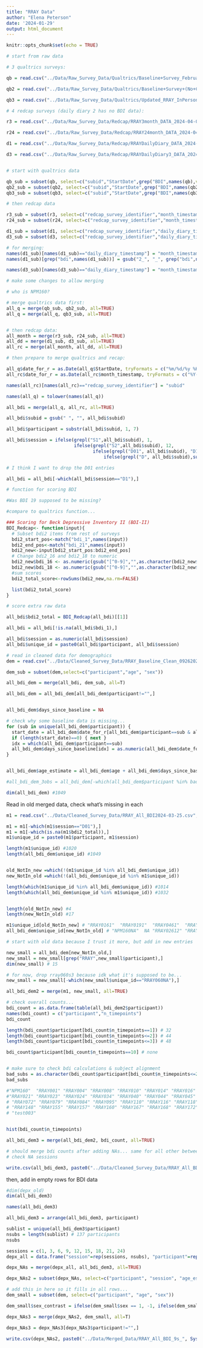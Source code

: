 ```yaml
---
title: "RRAY Data"
author: "Elena Peterson"
date: '2024-01-29'
output: html_document
---
```


```r
knitr::opts_chunk$set(echo = TRUE)
```


```r
# start from raw data

# 3 qualtrics surveys:

qb = read.csv("../Data/Raw_Survey_Data/Qualtrics/Baseline+Survey_February+1,+2024_10.28_For-R.csv",stringsAsFactors = FALSE,header=TRUE)

qb2 = read.csv("../Data/Raw_Survey_Data/Qualtrics/Baseline+Survey+(No+CBCL)_February+1,+2024_10.27_For-R.csv",stringsAsFactors = FALSE,header=TRUE)

qb3 = read.csv("../Data/Raw_Survey_Data/Qualtrics/Updated_RRAY_InPerson_April+1,+2024_10.41_For-R.csv",stringsAsFactors = FALSE,header=TRUE)

# 4 redcap surveys (daily diary 2 has no BDI data):

r3 = read.csv("../Data/Raw_Survey_Data/Redcap/RRAY3month_DATA_2024-04-01_1016.csv",stringsAsFactors = FALSE,header=TRUE)

r24 = read.csv("../Data/Raw_Survey_Data/Redcap/RRAY24month_DATA_2024-04-01_1034.csv", stringsAsFactors = FALSE,header=TRUE)

d1 = read.csv("../Data/Raw_Survey_Data/Redcap/RRAYDailyDiary_DATA_2024-01-25_1353.csv", stringsAsFactors = FALSE,header=TRUE)

d3 = read.csv("../Data/Raw_Survey_Data/Redcap/RRAYDailyDiary3_DATA_2024-04-01_1013.csv", stringsAsFactors = FALSE,header=TRUE)



```


```r
# start with qualtrics data

qb_sub = subset(qb, select=c("subid","StartDate",grep("BDI",names(qb),value=TRUE)))
qb2_sub = subset(qb2, select=c("subid","StartDate",grep("BDI",names(qb2),value=TRUE)))
qb3_sub = subset(qb3, select=c("subid","StartDate",grep("BDI",names(qb3),value=TRUE)))

```

```r
# then redcap data

r3_sub = subset(r3, select=c("redcap_survey_identifier","month_timestamp",grep("bdi",names(r3),value=TRUE)))
r24_sub = subset(r24, select=c("redcap_survey_identifier","month_timestamp",grep("bdi",names(r24),value=TRUE)))

d1_sub = subset(d1, select=c("redcap_survey_identifier","daily_diary_timestamp",grep("bdi",names(d1),value=TRUE)))
d3_sub = subset(d3, select=c("redcap_survey_identifier","daily_diary_timestamp",grep("bdi",names(d3),value=TRUE)))

# for merging:
names(d1_sub)[names(d1_sub)=="daily_diary_timestamp"] = "month_timestamp"
names(d1_sub)[grep("bdi",names(d1_sub))] = gsub("2_", "_", grep("bdi",names(d1_sub), value=TRUE))

names(d3_sub)[names(d3_sub)=="daily_diary_timestamp"] = "month_timestamp"
```

```r
# make some changes to allow merging

# who is NPM160?

# merge qualtrics data first:
all_q = merge(qb_sub, qb2_sub, all=TRUE)
all_q = merge(all_q, qb3_sub, all=TRUE)


# then redcap data:
all_month = merge(r3_sub, r24_sub, all=TRUE)
all_dd = merge(d1_sub, d3_sub, all=TRUE)
all_rc = merge(all_month, all_dd, all=TRUE)

# then prepare to merge qualtrics and recap:

all_q$date_for_r = as.Date(all_q$StartDate, tryFormats = c("%m/%d/%y %H:%M"))
all_rc$date_for_r = as.Date(all_rc$month_timestamp, tryFormats = c("%Y-%m-%d %H:%M:%S"))

names(all_rc)[names(all_rc)=="redcap_survey_identifier"] = "subid"

names(all_q) = tolower(names(all_q))

all_bdi = merge(all_q, all_rc, all=TRUE)

all_bdi$subid = gsub(" ", "", all_bdi$subid)

all_bdi$participant = substr(all_bdi$subid, 1, 7)

all_bdi$session = ifelse(grepl("S1",all_bdi$subid), 1, 
                         ifelse(grepl("S2",all_bdi$subid), 12,
                                ifelse(grepl("D01", all_bdi$subid), "D1",
                                    ifelse(grepl("D", all_bdi$subid),substr(all_bdi$subid, 9,10),NA))))

# I think I want to drop the D01 entries

all_bdi = all_bdi[-which(all_bdi$session=="D1"),]

```



```r
# function for scoring BDI

#Was BDI 19 supposed to be missing?

#compare to qualtrics function...

### Scoring for Beck Depressive Inventory II (BDI-II)
BDI_Redcap<- function(input){
  # Subset bdi2 items from rest of surveys
  bdi2_start_pos<-match("bdi_1",names(input))
  bdi2_end_pos<-match("bdi_21",names(input))
  bdi2_new<-input[bdi2_start_pos:bdi2_end_pos]
  # Change bdi2_16 and bdi2_18 to numeric
  bdi2_new$bdi_16 <- as.numeric(gsub("[^0-9]","",as.character(bdi2_new$bdi_16))) 
  bdi2_new$bdi_18 <- as.numeric(gsub("[^0-9]","",as.character(bdi2_new$bdi_18))) 
  #sum scores
  bdi2_total_score<-rowSums(bdi2_new,na.rm=FALSE)

  list(bdi2_total_score)
}

```


```r
# score extra raw data

all_bdi$bdi2_total = BDI_Redcap(all_bdi)[[1]]

all_bdi = all_bdi[!is.na(all_bdi$bdi_1),]

all_bdi$session = as.numeric(all_bdi$session)
all_bdi$unique_id = paste0(all_bdi$participant, all_bdi$session)
```

```r
# read in cleaned data for demographics
dem = read.csv("../Data/Cleaned_Survey_Data/RRAY_Baseline_Clean_09262023_Dates.csv",stringsAsFactors = FALSE,header=TRUE)
```


```r

dem_sub = subset(dem,select=c("participant","age", "sex"))

all_bdi_dem = merge(all_bdi, dem_sub, all=T)

all_bdi_dem = all_bdi_dem[all_bdi_dem$participant!="",]


all_bdi_dem$days_since_baseline = NA

# check why some baseline data is missing...
for (sub in unique(all_bdi_dem$participant)) {
  start_date = all_bdi_dem$date_for_r[all_bdi_dem$participant==sub & all_bdi_dem$session==1]
  if (length(start_date)==0) { next }
  idx = which(all_bdi_dem$participant==sub)
  all_bdi_dem$days_since_baseline[idx] = as.numeric(all_bdi_dem$date_for_r[idx] - start_date)
}


all_bdi_dem$age_estimate = all_bdi_dem$age + all_bdi_dem$days_since_baseline/365

#all_bdi_dem_3obs = all_bdi_dem[-which(all_bdi_dem$participant %in% bad_subs),] #984 total observations (1074 previously)

dim(all_bdi_dem) #1049


```

Read in old merged data, check what's missing in each

```r
m1 = read.csv("../Data/Cleaned_Survey_Data/RRAY_All_BDI2024-03-25.csv",stringsAsFactors = FALSE,header=TRUE)

m1 = m1[-which(m1$session=="D01"),]
m1 = m1[-which(is.na(m1$bdi2_total)),]
m1$unique_id = paste0(m1$participant, m1$session)

length(m1$unique_id) #1020
length(all_bdi_dem$unique_id) #1049


old_NotIn_new =which(!(m1$unique_id %in% all_bdi_dem$unique_id))
new_NotIn_old =which(!(all_bdi_dem$unique_id %in% m1$unique_id))

length(which(m1$unique_id %in% all_bdi_dem$unique_id)) #1014
length(which(all_bdi_dem$unique_id %in% m1$unique_id)) #1032


length(old_NotIn_new) #4
length(new_NotIn_old) #17

m1$unique_id[old_NotIn_new] # "RRAY0161"  "RRAY0191"  "RRAY0461"  "RRAY0601"
all_bdi_dem$unique_id[new_NotIn_old] # "NPM160NA"  NA "RRAY02612" "RRAY060NA" "RRAY0616"  "RRAY08221" NA NA          "RRAY17021" "RRAY17024" NA   "RRAY17521" "RRAY17518" "RRAY17815" "RRAY17915" "RRAY17912" "test003NA"

# start with old data because I trust it more, but add in new entries

new_small = all_bdi_dem[new_NotIn_old,]
new_small = new_small[grep("RRAY",new_small$participant),]
dim(new_small) # 15

# for now, drop rray060s3 because idk what it's supposed to be...
new_small = new_small[-which(new_small$unique_id=="RRAY060NA"),]

all_bdi_dem2 = merge(m1, new_small, all=TRUE)
```


```r
# check overall counts...
bdi_count = as.data.frame(table(all_bdi_dem2$participant))
names(bdi_count) = c("participant","n_timepoints")
bdi_count

length(bdi_count$participant[bdi_count$n_timepoints==1]) # 32
length(bdi_count$participant[bdi_count$n_timepoints<=2]) # 44
length(bdi_count$participant[bdi_count$n_timepoints<=3]) # 48

bdi_count$participant[bdi_count$n_timepoints==10] # none


# make sure to check bdi calculations & subject alignment
bad_subs = as.character(bdi_count$participant[bdi_count$n_timepoints<=2])
bad_subs

#"NPM160"  "RRAY001" "RRAY004" "RRAY008" "RRAY010" "RRAY014" "RRAY016" "RRAY017" "RRAY018" "RRAY019" "RRAY020"
#"RRAY021" "RRAY023" "RRAY024" "RRAY034" "RRAY040" "RRAY044" "RRAY045" "RRAY047" "RRAY050" "RRAY055" "RRAY062"
# "RRAY072" "RRAY079" "RRAY084" "RRAY095" "RRAY110" "RRAY116" "RRAY118" "RRAY122" "RRAY141" "RRAY145" "RRAY146"
# "RRAY148" "RRAY155" "RRAY157" "RRAY160" "RRAY167" "RRAY168" "RRAY172" "RRAY173" "RRAY174" "RRAY176" "RRAY177"
# "test003"


hist(bdi_count$n_timepoints)

all_bdi_dem3 = merge(all_bdi_dem2, bdi_count, all=TRUE)

# should merge bdi counts after adding NAs... same for all other between measures
# check NA sessions
```


```r
write.csv(all_bdi_dem3, paste0("../Data/Cleaned_Survey_Data/RRAY_All_BDI_", Sys.Date(), ".csv"),row.names = FALSE)
```

then, add in empty rows for BDI data
```r
#dim(depx_old)
dim(all_bdi_dem3)

names(all_bdi_dem3)

all_bdi_dem3 = arrange(all_bdi_dem3, participant)

sublist = unique(all_bdi_dem3$participant)
nsubs = length(sublist) # 137 participants
nsubs

sessions = c(1, 3, 6, 9, 12, 15, 18, 21, 24)
depx_all = data.frame("session"=rep(sessions, nsubs), "participant"=rep(sublist, each=9))

depx_NAs = merge(depx_all, all_bdi_dem3, all=TRUE)

depx_NAs2 = subset(depx_NAs, select=c("participant", "session", "age_estimate", "days_since_baseline", "bdi2_total","date_standard", "n_timepoints"))

# add this in here so it fills in all rows...
dem_small = subset(dem, select=c("participant", "age", "sex"))

dem_small$sex_contrast = ifelse(dem_small$sex == 1, -1, ifelse(dem_small$sex==2, 1, NA))

depx_NAs3 = merge(depx_NAs2, dem_small, all=T)

depx_NAs3 = depx_NAs3[depx_NAs3$participant!="",]

write.csv(depx_NAs2, paste0("../Data/Merged_Data/RRAY_All_BDI_9s_", Sys.Date(), ".csv"), row.names = FALSE)

```

